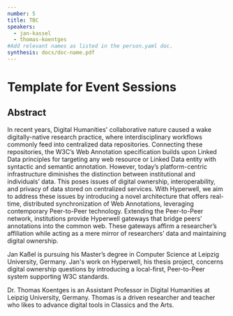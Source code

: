```yaml
---
number: 5
title: TBC
speakers:
  - jan-kassel
  - thomas-koentges
#Add relevant names as listed in the person.yaml doc.
synthesis: docs/doc-name.pdf
---
```


# Template for Event Sessions

## Abstract

In recent years, Digital Humanities' collaborative nature caused a wake
digitally-native research practice, where interdisciplinary workflows commonly
feed into centralized data repositories. Connecting these repositories, the
W3C’s Web Annotation specification builds upon Linked Data principles for
targeting any web resource or Linked Data entity with syntactic and semantic
annotation. However, today’s platform-centric infrastructure diminishes the
distinction between institutional and individuals’ data. This poses issues of
digital ownership, interoperability, and privacy of data stored on centralized
services. With Hyperwell, we aim to address these issues by introducing a novel
architecture that offers real-time, distributed synchronization of Web
Annotations, leveraging contemporary Peer-to-Peer technology. Extending the
Peer-to-Peer network, institutions provide Hyperwell gateways that bridge peers’
annotations into the common web. These gateways affirm a researcher’s
affiliation while acting as a mere mirror of researchers’ data and maintaining
digital ownership.

<Download download="docs/doc-name.pdf" />
<Speakers>
<Speaker speaker="jan-kassel">

Jan Kaßel is pursuing his Master’s degree in Computer Science at Leipzig
University, Germany. Jan's work on Hyperwell, his thesis project, concerns
digital ownership questions by introducing a local-first, Peer-to-Peer system
supporting W3C standards.

</Speaker>

<Speaker speaker="thomas-koentges">

Dr. Thomas Koentges is an Assistant Professor in Digital Humanities at Leipzig
University, Germany. Thomas is a driven researcher and teacher who likes to
advance digital tools in Classics and the Arts.

</Speaker>

</Speakers>

